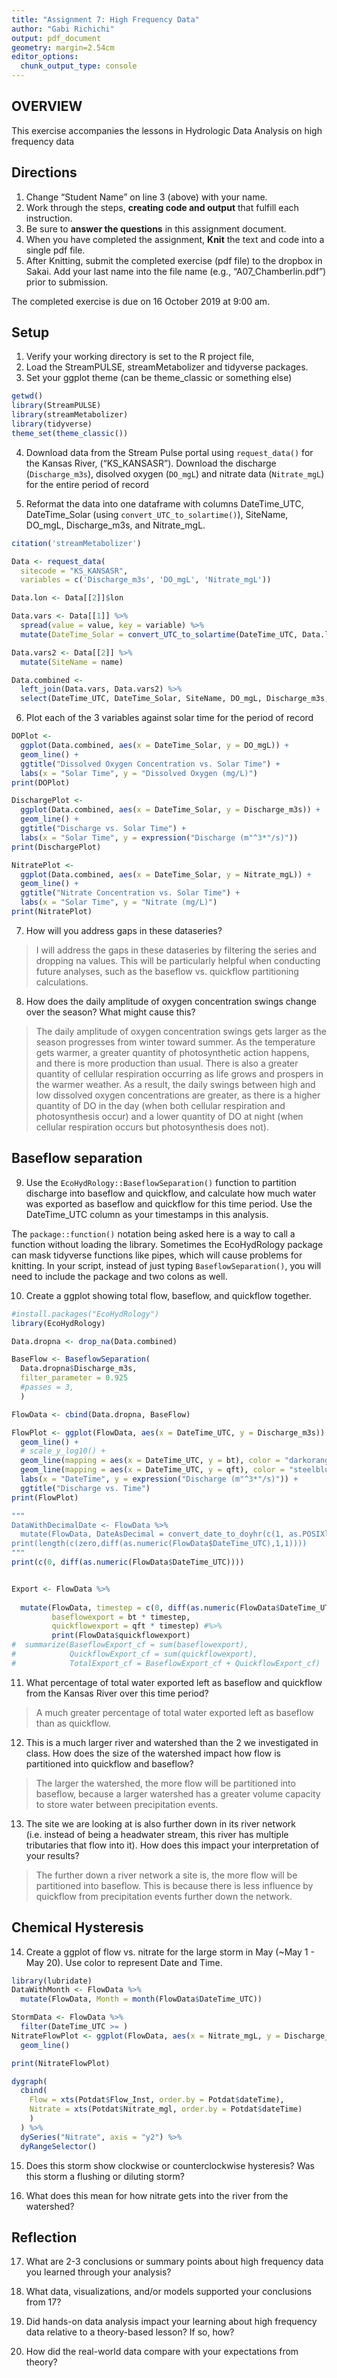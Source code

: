 ```yaml
---
title: "Assignment 7: High Frequency Data"
author: "Gabi Richichi"
output: pdf_document
geometry: margin=2.54cm
editor_options: 
  chunk_output_type: console
---
```


## OVERVIEW

This exercise accompanies the lessons in Hydrologic Data Analysis on high frequency data

## Directions
1. Change "Student Name" on line 3 (above) with your name.
2. Work through the steps, **creating code and output** that fulfill each instruction.
3. Be sure to **answer the questions** in this assignment document.
4. When you have completed the assignment, **Knit** the text and code into a single pdf file.
5. After Knitting, submit the completed exercise (pdf file) to the dropbox in Sakai. Add your last name into the file name (e.g., "A07_Chamberlin.pdf") prior to submission.

The completed exercise is due on 16 October 2019 at 9:00 am.

## Setup

1. Verify your working directory is set to the R project file, 
2. Load the StreamPULSE, streamMetabolizer and tidyverse packages. 
3. Set your ggplot theme (can be theme_classic or something else)


```r
getwd()
library(StreamPULSE)
library(streamMetabolizer)
library(tidyverse)
theme_set(theme_classic())
```


4. Download data from the Stream Pulse portal using `request_data()` for the Kansas River, ("KS_KANSASR"). Download the discharge (`Discharge_m3s`), disolved oxygen (`DO_mgL`) and nitrate data (`Nitrate_mgL`) for the entire period of record

5. Reformat the data into one dataframe with columns DateTime_UTC, DateTime_Solar (using `convert_UTC_to_solartime()`), SiteName, DO_mgL, Discharge_m3s, and Nitrate_mgL.
```r
citation('streamMetabolizer')

Data <- request_data(
  sitecode = "KS_KANSASR", 
  variables = c('Discharge_m3s', 'DO_mgL', 'Nitrate_mgL'))

Data.lon <- Data[[2]]$lon

Data.vars <- Data[[1]] %>%
  spread(value = value, key = variable) %>%
  mutate(DateTime_Solar = convert_UTC_to_solartime(DateTime_UTC, Data.lon))

Data.vars2 <- Data[[2]] %>%
  mutate(SiteName = name)

Data.combined <-
  left_join(Data.vars, Data.vars2) %>%
  select(DateTime_UTC, DateTime_Solar, SiteName, DO_mgL, Discharge_m3s, Nitrate_mgL)

```

6. Plot each of the 3 variables against solar time for the period of record

```r
DOPlot <-
  ggplot(Data.combined, aes(x = DateTime_Solar, y = DO_mgL)) + 
  geom_line() +
  ggtitle("Dissolved Oxygen Concentration vs. Solar Time") +
  labs(x = "Solar Time", y = "Dissolved Oxygen (mg/L)")
print(DOPlot)

DischargePlot <-
  ggplot(Data.combined, aes(x = DateTime_Solar, y = Discharge_m3s)) + 
  geom_line() +
  ggtitle("Discharge vs. Solar Time") +
  labs(x = "Solar Time", y = expression("Discharge (m"^3*"/s)"))
print(DischargePlot)

NitratePlot <-
  ggplot(Data.combined, aes(x = DateTime_Solar, y = Nitrate_mgL)) + 
  geom_line() +
  ggtitle("Nitrate Concentration vs. Solar Time") +
  labs(x = "Solar Time", y = "Nitrate (mg/L)")
print(NitratePlot)
```

7. How will you address gaps in these dataseries?

> I will address the gaps in these dataseries by filtering the series and dropping na values. This will be particularly helpful when conducting future analyses, such as the baseflow vs. quickflow partitioning calculations. 

8. How does the daily amplitude of oxygen concentration swings change over the season? What might cause this?

> The daily amplitude of oxygen concentration swings gets larger as the season progresses from winter toward summer. As the temperature gets warmer, a greater quantity of photosynthetic action happens, and there is more production than usual. There is also a greater quantity of cellular respiration occurring as life grows and prospers in the warmer weather. As a result, the daily swings between high and low dissolved oxygen concentrations are greater, as there is a higher quantity of DO in the day (when both cellular respiration and photosynthesis occur) and a lower quantity of DO at night (when cellular respiration occurs but photosynthesis does not).

## Baseflow separation
9. Use the `EcoHydRology::BaseflowSeparation()` function to partition discharge into baseflow and quickflow, and calculate how much water was exported as baseflow and quickflow for this time period. Use the DateTime_UTC column as your timestamps in this analysis.

The `package::function()` notation being asked here is a way to call a function without loading the library. Sometimes the EcoHydRology package can mask tidyverse functions like pipes, which will cause problems for knitting. In your script, instead of just typing `BaseflowSeparation()`, you will need to include the package and two colons as well.

10. Create a ggplot showing total flow, baseflow, and quickflow together. 


```r
#install.packages("EcoHydRology")
library(EcoHydRology)

Data.dropna <- drop_na(Data.combined)

BaseFlow <- BaseflowSeparation(
  Data.dropna$Discharge_m3s, 
  filter_parameter = 0.925 
  #passes = 3,
  )

FlowData <- cbind(Data.dropna, BaseFlow)

FlowPlot <- ggplot(FlowData, aes(x = DateTime_UTC, y = Discharge_m3s)) + 
  geom_line() +
  # scale_y_log10() +
  geom_line(mapping = aes(x = DateTime_UTC, y = bt), color = "darkorange4") +
  geom_line(mapping = aes(x = DateTime_UTC, y = qft), color = "steelblue4") +
  labs(x = "DateTime", y = expression("Discharge (m"^3*"/s)")) +
  ggtitle("Discharge vs. Time")
print(FlowPlot)

"""
DataWithDecimalDate <- FlowData %>%
  mutate(FlowData, DateAsDecimal = convert_date_to_doyhr(c(1, as.POSIXlt(DateTime_UTC))))
print(length(c(zero,diff(as.numeric(FlowData$DateTime_UTC),1,1))))
"""
print(c(0, diff(as.numeric(FlowData$DateTime_UTC))))


Export <- FlowData %>%
  
  mutate(FlowData, timestep = c(0, diff(as.numeric(FlowData$DateTime_UTC))),
         baseflowexport = bt * timestep,
         quickflowexport = qft * timestep) #%>%
         print(FlowData$quickflowexport)
#  summarize(BaseflowExport_cf = sum(baseflowexport),
#            QuickflowExport_cf = sum(quickflowexport),
#            TotalExport_cf = BaseflowExport_cf + QuickflowExport_cf)

```


11. What percentage of total water exported left as baseflow and quickflow from the Kansas River over this time period?

> A much greater percentage of total water exported left as baseflow than as quickflow. 

12. This is a much larger river and watershed than the 2 we investigated in class. How does the size of the watershed impact how flow is partitioned into quickflow and baseflow? 

> The larger the watershed, the more flow will be partitioned into baseflow, because a larger watershed has a greater volume capacity to store water between precipitation events. 

13. The site we are looking at is also further down in its river network (i.e. instead of being a headwater stream, this river has multiple tributaries that flow into it). How does this impact your interpretation of your results?

> The further down a river network a site is, the more flow will be partitioned into baseflow. This is because there is less influence by quickflow from precipitation events further down the network. 

## Chemical Hysteresis

14. Create a ggplot of flow vs. nitrate for the large storm in May (~May 1 - May 20). Use color to represent Date and Time.

```r
library(lubridate)
DataWithMonth <- FlowData %>%
  mutate(FlowData, Month = month(FlowData$DateTime_UTC))

StormData <- FlowData %>%
  filter(DateTime_UTC >= )
NitrateFlowPlot <- ggplot(FlowData, aes(x = Nitrate_mgL, y = Discharge_m3s)) +
  geom_line()

print(NitrateFlowPlot)

dygraph(
  cbind(
    Flow = xts(Potdat$Flow_Inst, order.by = Potdat$dateTime), 
    Nitrate = xts(Potdat$Nitrate_mgl, order.by = Potdat$dateTime)
    )
  ) %>% 
  dySeries("Nitrate", axis = "y2") %>%
  dyRangeSelector()
```

15. Does this storm show clockwise or counterclockwise hysteresis? Was this storm a flushing or diluting storm?

>

16. What does this mean for how nitrate gets into the river from the watershed?

>

## Reflection
17. What are 2-3 conclusions or summary points about high frequency data you learned through your analysis?

>

18. What data, visualizations, and/or models supported your conclusions from 17?

> 

19. Did hands-on data analysis impact your learning about high frequency data relative to a theory-based lesson? If so, how?

>

20.	How did the real-world data compare with your expectations from theory?

>
